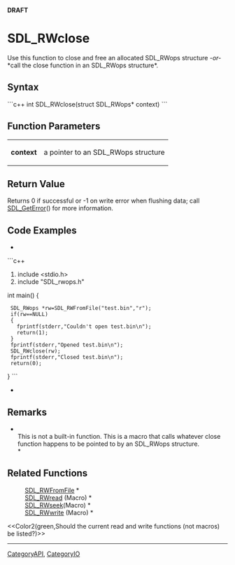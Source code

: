<!-- pragma section-numbers off -->
<!-- pragma disable-camelcase -->
'''DRAFT'''

= SDL_RWclose =
Use this function to close and free an allocated SDL_RWops structure ''-or-'' *call the close function in an SDL_RWops structure*.


== Syntax ==
```c++
int SDL_RWclose(struct SDL_RWops* context)
```

== Function Parameters ==
{|
|'''context'''
|a pointer to an SDL_RWops structure
|}

== Return Value ==
Returns 0 if successful or -1 on write error when flushing data; call [[SDL_GetError]]() for more information.

== Code Examples ==
*
```c++
#include <stdio.h>
#include "SDL_rwops.h"

int main()
{
  SDL_RWops *rw=SDL_RWFromFile("test.bin","r");
  if(rw==NULL)
  {
    fprintf(stderr,"Couldn't open test.bin\n");
    return(1);
  }
  fprintf(stderr,"Opened test.bin\n");
  SDL_RWclose(rw);
  fprintf(stderr,"Closed test.bin\n");
  return(0);
}
```
*

== Remarks ==
*<br/>This is not a built-in function. This is a macro that calls whatever close function happens to be pointed to by an SDL_RWops structure.<br/>*

== Related Functions ==
:[[SDL_RWFromFile]] *
:[[SDL_RWread]] (Macro) *
:[[SDL_RWseek]](Macro) *
:[[SDL_RWwrite]] (Macro) *

<<Color2(green,Should the current read and write functions (not macros) be listed?)>>

----
[[CategoryAPI]], [[CategoryIO]]
